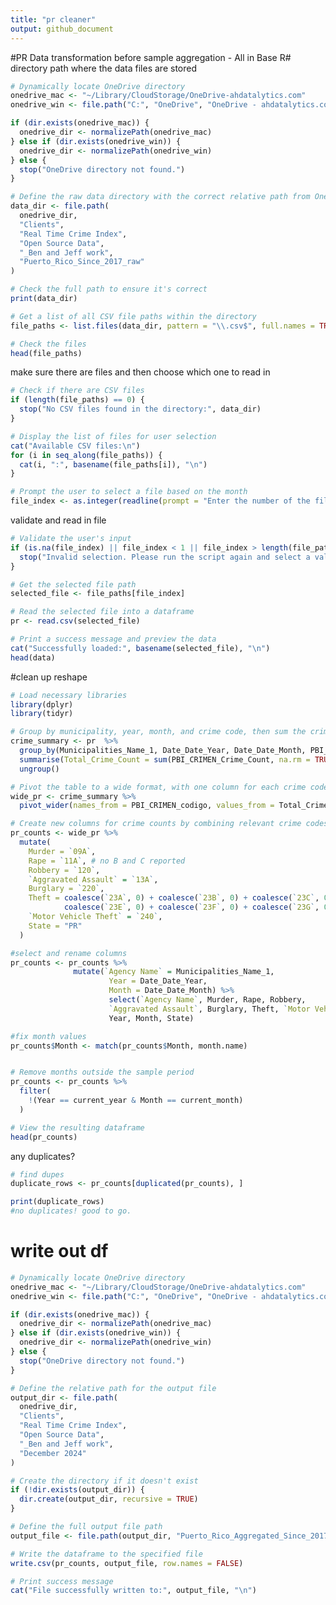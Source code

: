 ```yaml
---
title: "pr cleaner"
output: github_document
---
```


#PR Data transformation before sample aggregation - All in Base R#
directory path where the data files are stored
```r
# Dynamically locate OneDrive directory
onedrive_mac <- "~/Library/CloudStorage/OneDrive-ahdatalytics.com"
onedrive_win <- file.path("C:", "OneDrive", "OneDrive - ahdatalytics.com")

if (dir.exists(onedrive_mac)) {
  onedrive_dir <- normalizePath(onedrive_mac)
} else if (dir.exists(onedrive_win)) {
  onedrive_dir <- normalizePath(onedrive_win)
} else {
  stop("OneDrive directory not found.")
}

# Define the raw data directory with the correct relative path from OneDrive
data_dir <- file.path(
  onedrive_dir,
  "Clients",
  "Real Time Crime Index",
  "Open Source Data",
  "_Ben and Jeff work",
  "Puerto_Rico_Since_2017_raw"
)

# Check the full path to ensure it's correct
print(data_dir)

# Get a list of all CSV file paths within the directory
file_paths <- list.files(data_dir, pattern = "\\.csv$", full.names = TRUE)

# Check the files
head(file_paths)
```
make sure there are files and then choose which one to read in
```r
# Check if there are CSV files
if (length(file_paths) == 0) {
  stop("No CSV files found in the directory:", data_dir)
}

# Display the list of files for user selection
cat("Available CSV files:\n")
for (i in seq_along(file_paths)) {
  cat(i, ":", basename(file_paths[i]), "\n")
}

# Prompt the user to select a file based on the month
file_index <- as.integer(readline(prompt = "Enter the number of the file to load: "))
```
validate and read in file
```r
# Validate the user's input
if (is.na(file_index) || file_index < 1 || file_index > length(file_paths)) {
  stop("Invalid selection. Please run the script again and select a valid file.")
}

# Get the selected file path
selected_file <- file_paths[file_index]

# Read the selected file into a dataframe
pr <- read.csv(selected_file)

# Print a success message and preview the data
cat("Successfully loaded:", basename(selected_file), "\n")
head(data)
```
#clean up reshape
```r
# Load necessary libraries
library(dplyr)
library(tidyr)

# Group by municipality, year, month, and crime code, then sum the crime counts
crime_summary <- pr  %>%
  group_by(Municipalities_Name_1, Date_Date_Year, Date_Date_Month, PBI_CRIMEN_codigo) %>%
  summarise(Total_Crime_Count = sum(PBI_CRIMEN_Crime_Count, na.rm = TRUE)) %>%
  ungroup()

# Pivot the table to a wide format, with one column for each crime code
wide_pr <- crime_summary %>%
  pivot_wider(names_from = PBI_CRIMEN_codigo, values_from = Total_Crime_Count, values_fill = 0)

# Create new columns for crime counts by combining relevant crime codes
pr_counts <- wide_pr %>%
  mutate(
    Murder = `09A`, 
    Rape = `11A`, # no B and C reported   
    Robbery = `120`,
    `Aggravated Assault` = `13A`,
    Burglary = `220`,
    Theft = coalesce(`23A`, 0) + coalesce(`23B`, 0) + coalesce(`23C`, 0) + coalesce(`23D`, 0) +
            coalesce(`23E`, 0) + coalesce(`23F`, 0) + coalesce(`23G`, 0) + coalesce(`23H`, 0),
    `Motor Vehicle Theft` = `240`,
    State = "PR"
  )

#select and rename columns
pr_counts <- pr_counts %>% 
              mutate(`Agency Name` = Municipalities_Name_1,
                      Year = Date_Date_Year,
                      Month = Date_Date_Month) %>%
                      select(`Agency Name`, Murder, Rape, Robbery,
                      `Aggravated Assault`, Burglary, Theft, `Motor Vehicle Theft`,
                      Year, Month, State)

#fix month values
pr_counts$Month <- match(pr_counts$Month, month.name)


# Remove months outside the sample period
pr_counts <- pr_counts %>%
  filter(
    !(Year == current_year & Month == current_month)
  )

# View the resulting dataframe
head(pr_counts)
```
any duplicates?
```r
# find dupes
duplicate_rows <- pr_counts[duplicated(pr_counts), ]

print(duplicate_rows)
#no duplicates! good to go.
```
# write out df
```r
# Dynamically locate OneDrive directory
onedrive_mac <- "~/Library/CloudStorage/OneDrive-ahdatalytics.com"
onedrive_win <- file.path("C:", "OneDrive", "OneDrive - ahdatalytics.com")

if (dir.exists(onedrive_mac)) {
  onedrive_dir <- normalizePath(onedrive_mac)
} else if (dir.exists(onedrive_win)) {
  onedrive_dir <- normalizePath(onedrive_win)
} else {
  stop("OneDrive directory not found.")
}

# Define the relative path for the output file
output_dir <- file.path(
  onedrive_dir,
  "Clients",
  "Real Time Crime Index",
  "Open Source Data",
  "_Ben and Jeff work",
  "December 2024"
)

# Create the directory if it doesn't exist
if (!dir.exists(output_dir)) {
  dir.create(output_dir, recursive = TRUE)
}

# Define the full output file path
output_file <- file.path(output_dir, "Puerto_Rico_Aggregated_Since_2017.csv")

# Write the dataframe to the specified file
write.csv(pr_counts, output_file, row.names = FALSE)

# Print success message
cat("File successfully written to:", output_file, "\n")
```
